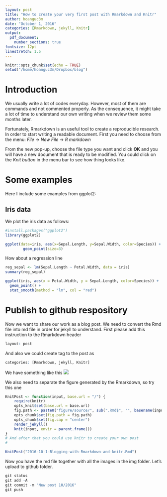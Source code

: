 ```yaml
---
layout: post
title: "How to create your very first post with Rmarkdown and Knitr"
author: hoanguc3m
date: "October 1, 2016"
categories: [Rmarkdown, jekyll, Knitr]
output:
  pdf_document:
    number_sections: true
fontsize: 12pt 
linestretch: 1.5
---
```


```r
knitr::opts_chunk$set(echo = TRUE)
setwd("/home/hoanguc3m/Dropbox/blog")
```

# Introduction
We usually write a lot of codes everyday. However, most of them are commands and not commented properly. As the consequence, it might take a lot of time to understand our own writing when we review them some months later.

Fortunately, Rmarkdown is an useful tool to create a reproducible research. In order to start writing a readable document. First you need to choose from the menu: *File* -> *New File* -> *R markdown*

From the new pop-up, choose the file type you want and click **OK** and you will have a new document that is ready to be modified.
You could click on the *Knit button* in the menu bar to see how thing looks like.


# Some examples

Here I include some examples from ggplot2:

## Iris data
We plot the iris data as follows:

```r
#install.packages("ggplot2")
library(ggplot2)
```

```r

ggplot(data=iris, aes(x=Sepal.Length, y=Sepal.Width, color=Species)) +
        geom_point(size=3)

```

How about a regression line 

```r

reg_sepal <- lm(Sepal.Length ~ Petal.Width, data = iris)
summary(reg_sepal)

ggplot(iris, aes(x = Petal.Width, y = Sepal.Length, color=Species)) + 
  geom_point() +
  stat_smooth(method = "lm", col = "red")
```

# Publish to github respository
Now we want to share our work as a blog post. We need to convert the Rmd file into md file in order for jekyll to understand.
First please add this instruction to the Rmarkdown header

```r
layout: post
```

And also we could create tag to the post as
```r
categories: [Rmarkdown, jekyll, Knitr]
```

We have something like this
![](/figure/source/2016-10-1-Blogging-with-Rmarkdown-and-knitr/header.png) 

We also need to separate the figure generated by the Rmarkdown, so try this one


```r

KnitPost <- function(input, base.url = "/") {
    require(knitr)
    opts_knit$set(base.url = base.url)
    fig.path <- paste0("figure/source/", sub(".Rmd$", "", basename(input)), "/")
    opts_chunk$set(fig.path = fig.path)
    opts_chunk$set(fig.cap = "center")
    render_jekyll()
    knit(input, envir = parent.frame())
}
# And after that you could use knitr to create your own post
# 

KnitPost("2016-10-1-Blogging-with-Rmarkdown-and-knitr.Rmd")
```

Now you have the md file together with all the images in the img folder. Let's upload to github folder. 
```r
git status
git add -A
git commit -m "New post 10/2016"
git push
```